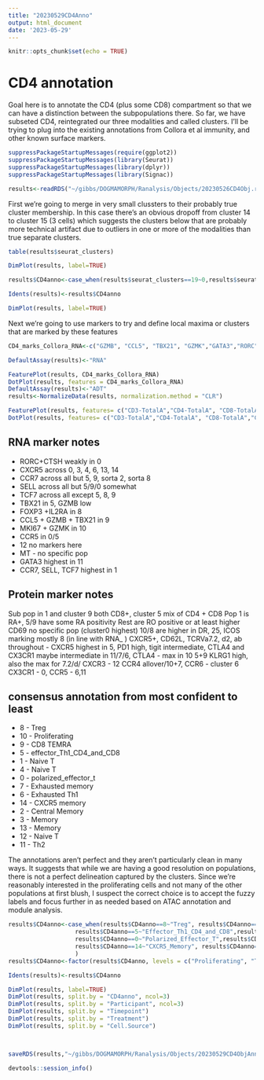 ```yaml
---
title: "20230529CD4Anno"
output: html_document
date: '2023-05-29'
---
```


```r
knitr::opts_chunk$set(echo = TRUE)
```

# CD4 annotation

Goal here is to annotate the CD4 (plus some CD8) compartment so that we can have a distinction between the subpopulations there. So far, we have subseted CD4, reintegrated our three modalities and called clusters. I'll be trying to plug into the existing annotations from Collora et al immunity, and other known surface markers. 

```r
suppressPackageStartupMessages(require(ggplot2))
suppressPackageStartupMessages(library(Seurat))
suppressPackageStartupMessages(library(dplyr))
suppressPackageStartupMessages(library(Signac))

results<-readRDS("~/gibbs/DOGMAMORPH/Ranalysis/Objects/20230526CD4Obj.rds")

```

First we're going to merge in very small clussters to their probably true cluster membership. In this case there's an obvious dropoff from cluster 14 to cluster 15 (3 cells) which suggests the clusters below that are probably more technical artifact due to outliers in one or more of the modalities than true separate clusters. 

```r
table(results$seurat_clusters)

DimPlot(results, label=TRUE)

results$CD4anno<-case_when(results$seurat_clusters==19~0,results$seurat_clusters==18~0,results$seurat_clusters==17~2,results$seurat_clusters==16~7,results$seurat_clusters==15~0,T~as.numeric(results$seurat_clusters)-1 )

Idents(results)<-results$CD4anno

DimPlot(results, label=TRUE)


```

Next we're going to use markers to try and define local maxima or clusters that are marked by these features 

```r
CD4_marks_Collora_RNA<-c("GZMB", "CCL5", "TBX21", "GZMK","GATA3","RORC", "CTSH","FOXP3", "IL2RA","MKI67", "CXCR5", "CCR7", "SELL", "TCF7", "mt")

DefaultAssay(results)<-"RNA"

FeaturePlot(results, CD4_marks_Collora_RNA)
DotPlot(results, features = CD4_marks_Collora_RNA)
DefaultAssay(results)<-"ADT"
results<-NormalizeData(results, normalization.method = "CLR")

FeaturePlot(results, features= c("CD3-TotalA","CD4-TotalA", "CD8-TotalA","CD45RA-TotalA","CD45RO-TotalA", "CD25-TotalA","CD69-TotalA","HLA-DR-DP-DQ-TotalA","CD185-TotalA", "CD279-TotalA", "TIGIT-TotalA", "CD62L-TotalA", "CD152-TotalA", "KLRG1-TotalA", "TCRVa7.2-TotalA","TCRVd2-TotalA", "TCRab-TotalA", "CX3CR1-TotalA","CD194-TotalA","CD196-TotalA" , "CD278-TotalA", "CD183-TotalA", "CD195-TotalA"), min.cutoff = 'q5', max.cutoff = 'q95', reduction="umap")
DotPlot(results, features= c("CD3-TotalA","CD4-TotalA", "CD8-TotalA","CD45RA-TotalA","CD45RO-TotalA", "CD25-TotalA","CD69-TotalA","HLA-DR-DP-DQ-TotalA","CD185-TotalA", "CD279-TotalA", "TIGIT-TotalA", "CD62L-TotalA", "CD152-TotalA", "KLRG1-TotalA", "TCRVa7.2-TotalA","TCRVd2-TotalA", "TCRab-TotalA", "CX3CR1-TotalA","CD194-TotalA","CD196-TotalA" , "CD278-TotalA", "CD183-TotalA", "CD195-TotalA"))+theme(axis.text.x = element_text(vjust=0.4,angle = 90))
```

## RNA marker notes
* RORC+CTSH weakly  in 0
* CXCR5 across 0, 3, 4, 6, 13, 14
* CCR7 across all but 5, 9, sorta 2, sorta 8 
* SELL across all but 5/9/0 somewhat 
* TCF7 across all except 5, 8, 9
* TBX21 in 5, GZMB low  
* FOXP3 +IL2RA in 8
* CCL5 + GZMB + TBX21 in 9 
* MKI67 + GZMK in 10 
* CCR5 in 0/5
* 12 no markers here 
* MT - no specific pop
* GATA3 highest in 11  
* CCR7, SELL, TCF7 highest in 1 

## Protein marker notes 

Sub pop in 1 and cluster 9 both CD8+, cluster 5 mix of CD4 + CD8 
Pop 1 is RA+, 5/9 have some RA positivity 
Rest are RO positive or at least higher 
CD69 no specific pop (cluster0 highest) 10/8 are higher in DR, 25, ICOS marking mostly 8 (in line with RNA_ )
CXCR5+, CD62L, TCRVa7.2, d2, ab throughout - CXCR5 highest in 5, 
PD1 high, tigit intermediate, CTLA4 and CX3CR1 maybe intermediate  in 11/7/6, CTLA4 - max in 10 
5+9 KLRG1 high, also the max for 7.2/d/ 
CXCR3 - 12
CCR4 allover/10+7, CCR6 - cluster 6 
CX3CR1 - 0,
CCR5 - 6,11  

## consensus annotation from most confident to least 

* 8 - Treg 
* 10 - Proliferating 
* 9 - CD8 TEMRA 
* 5 - effector_Th1_CD4_and_CD8
* 1 - Naive T 
* 4 - Naive T
* 0 - polarized_effector_t
* 7 - Exhausted memory 
* 6 - Exhausted Th1 
* 14 - CXCR5 memory 
* 2 - Central Memory 
* 3 - Memory
* 13 - Memory
* 12 - Naive T
* 11 - Th2

The annotations aren't perfect and they aren't particularly clean in many ways. It suggests that while we are having a good resolution on populations, there is not a perfect delineation captured by the clusters. Since we're reasonably interested in the proliferating cells and not many of the other populations at first blush, I suspect the correct choice is to accept the fuzzy labels and focus further in as needed based on ATAC annotation and module analysis. 

```r

results$CD4anno<-case_when(results$CD4anno==8~"Treg", results$CD4anno==10~"Proliferating", results$CD4anno==9~"CD8_TEMRA",
                   results$CD4anno==5~"Effector_Th1_CD4_and_CD8",results$CD4anno==1~"Naive_T_1",results$CD4anno==4~"Naive_T_2",
                   results$CD4anno==0~"Polarized_Effector_T",results$CD4anno==7~"Exhausted_Memory",results$CD4anno==6~"Exhausted_Th1",
                   results$CD4anno==14~"CXCR5_Memory", results$CD4anno==2~"Central_Memory", results$CD4anno==3~"Memory_T_1", results$CD4anno==12~"Naive_T_3", results$CD4anno==11~"Th2", results$CD4anno==13~"Memory_T_2", 
                   )
results$CD4anno<-factor(results$CD4anno, levels = c("Proliferating", "Treg","Polarized_Effector_T", "Exhausted_Th1", "Exhausted_Memory", "Effector_Th1_CD4_and_CD8", "CD8_TEMRA","Th2","CXCR5_Memory","Central_Memory", "Memory_T_1", "Memory_T_2", "Naive_T_1", "Naive_T_2", "Naive_T_3"  ))

Idents(results)<-results$CD4anno

DimPlot(results, label=TRUE)
DimPlot(results, split.by = "CD4anno", ncol=3)
DimPlot(results, split.by = "Participant", ncol=3)
DimPlot(results, split.by = "Timepoint")
DimPlot(results, split.by = "Treatment")
DimPlot(results, split.by = "Cell.Source")



saveRDS(results,"~/gibbs/DOGMAMORPH/Ranalysis/Objects/20230529CD4ObjAnno.rds")

```

```r
devtools::session_info()
```
